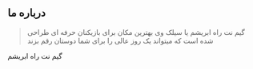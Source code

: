 ## درباره ما

> گیم نت راه ابریشم یا سیلک وی بهترین مکان برای بازیکنان حرفه ای طراحی شده است که میتواند یک روز عالی را برای شما دوستان رقم بزند

گیم نت راه ابریشم